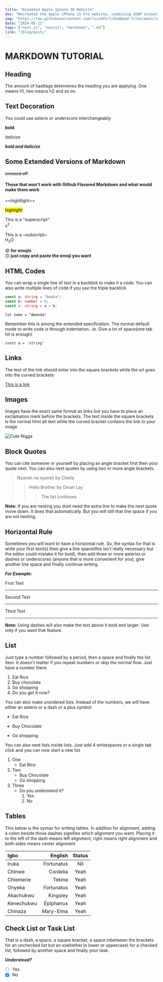 ```yaml
---
title: "Animated Apple Iphone 3D Website"
des: "Recreated the Apple iPhone 15 Pro website, combining GSAP animations and Three.js 3D effects.."
img: "https://raw.githubusercontent.com/lucidfort/GodHand-files/main/images/profile-photo.jpg"
date: "2024-05-21"
tags: ["next.js", "nextjs", "markdown", ".md"]
link: "/blog/posts"
---
```


# MARKDOWN TUTORIAL

## Heading

The amount of hasttags determines the heading you are applying. One means h1, two means h2 and so on.

## Text Decoration

You could use asterix or underscore interchangeably

**bold**

_italicize_

**_bold and italicize_**

## Some Extended Versions of Markdown

~~crossed off~~

#### Those that won't work with Github Flavored Markdown and what would make them work

==hightlight==

<mark>highlight</mark>

This is a ^superscript^  
x<sup>2</sup>

This is a ~subscript~  
H<sub>2</sub>O

:smile: **for emojis**  
😊 **just copy and paste the emoji you want**

## HTML Codes

You can wrap a single line of text in a backtick to make it a code. You can also write multiple lines of code if you use the triple backtick

```ts
const a: string = "Amaka";
const b: number = 6;
const c: string = a + b;
```

`let name = "Amanda"`

Remember this is among the extended specification. The normal default mode to write code is through indentation...ie. Give a lot of space(one tab hit is enough)

    const a = 'string'

## Links

The text of the link should enter into the square brackets while the url goes into the curved brackets

[This is a link](https://google.com)

## Images

Images have the exact same format as links but you have to place an exclamation mark before the brackets. The text inside the square brackets is the normal html alt text while the curved bracket contains the link to your image

![Cute Nigga](images/profile-photo_resized.jpg)

<CustomImage
  src="https://raw.githubusercontent.com/lucidfort/GodHand-files/main/images/profile-photo_resized.jpg"
  alt="It's me again"
/>

## Block Quotes

You can cite someone or yourself by placing an angle bracket first then your quote next. You can also next quotes by using two or more angle brackets.

> Nyansh na nyansh by Chella
>
> > Hello Brother by Omah Lay
> >
> > > The list continues

**Note:** If you are nesting you dont need the extra line to make the next quote move down. It does that automatically. But you will still that line space if you are not nesting.

## Horizontal Rule

Sometimes you will want to have a horizontal rule. So, the syntax for that is write your first text(s) then give a line space(this isn't really necessary but the editor could mistake it for bold), then add three or more asterixs or dashes or underscores (anyone that is more convenient for you), give another line space and finally continue writing.

**_For Example:_**

First Text

---

Second Text

---

Third Text

---

**Note:** Using dashes will also make the text above it bold and larger. Use only if you want that feature.

## List

Just type a number followed by a period, then a space and finally the list item. It doesn't matter if you repeat numbers or skip the normal flow. Just have a number there.

1. Eat Rice
2. Buy chocolate
3. Go shopping
4. Do you get it now?

You can also make unordered lists. Instead of the numbers, we will have either an asterix or a dash or a plus symbol

- Eat Rice

* Buy Chocolate

- Go shopping

You can also nest lists inside lists. Just add 4 whitespaces or a single tab click and you can now start a new list

1. One
   - Eat Rice
1. Two
   - Buy Chocolate
   * Go shopping
1. Three
   - Do you understand it?
     1. Yes
     1. No

## Tables

This below is the syntax for writing tables. In addition for alignment, adding a colon beside those dashes signifies which alignment you want. Placing it to the left of the dash means left alignment, right means right alignment and both sides means center alignment

| Igbo       |    English | Status |
| :--------- | ---------: | :----: |
| Iruka      | Fortunatus |  Nil   |
| Chinwe     |   Cordelia |  Yeah  |
| Chiemerie  |     Tekina |  Yeah  |
| Onyeka     | Fortunatus |  Yeah  |
| Akachukwu  |   Kingsley |  Yeah  |
| Kenechukwu |  Epiphanus |  Yeah  |
| Chinaza    |  Mary-Elma |  Yeah  |

## Check List or Task List

That is a dash, a space, a square bracket, a space inbetween the brackets for an unchecked list but an x(whether in lower or uppercase) for a checked list, followed by another space and finally your task.

**_Understood?_**

- [ ] Yes
- [x] No
